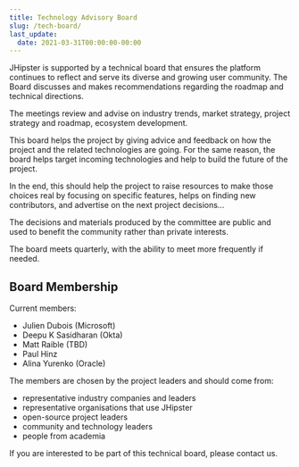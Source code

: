 ```yaml
---
title: Technology Advisory Board
slug: /tech-board/
last_update:
  date: 2021-03-31T00:00:00-00:00
---
```


JHipster is supported by a technical board that ensures the platform continues to reflect and serve its diverse and growing user community. The Board discusses and makes recommendations regarding the roadmap and technical directions.

The meetings review and advise on industry trends, market strategy, project strategy and roadmap, ecosystem development.

This board helps the project by giving advice and feedback on how the project and the related technologies are going. For the same reason, the board helps target incoming technologies and help to build the future of the project.

In the end, this should help the project to raise resources to make those choices real by focusing on specific features, helps on finding new contributors, and advertise on the next project decisions…

The decisions and materials produced by the committee are public and used to benefit the community rather than private interests.

The board meets quarterly, with the ability to meet more frequently if needed.


## Board Membership

Current members:

- Julien Dubois (Microsoft)
- Deepu K Sasidharan (Okta)
- Matt Raible (TBD)
- Paul Hinz
- Alina Yurenko (Oracle)

The members are chosen by the project leaders and should come from:

- representative industry companies and leaders
- representative organisations that use JHipster
- open-source project leaders
- community and technology leaders
- people from academia

If you are interested to be part of this technical board, please contact us.

